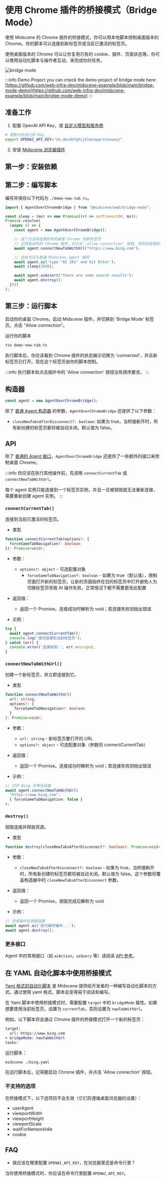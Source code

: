 # 使用 Chrome 插件的桥接模式（Bridge Mode）


使用 Midscene 的 Chrome 插件的桥接模式，你可以用本地脚本控制桌面版本的 Chrome。你的脚本可以连接到新标签页或当前已激活的标签页。

使用桌面版本的 Chrome 可以让你复用已有的 cookie、插件、页面状态等。你可以使用自动化脚本与操作者互动，来完成你的任务。

![bridge mode](/midscene-bridge-mode.jpg)

:::info Demo Project
you can check the demo project of bridge mode here: [https://github.com/web-infra-dev/midscene-example/blob/main/bridge-mode-demo](https://github.com/web-infra-dev/midscene-example/blob/main/bridge-mode-demo)
:::

## 准备工作

1. 配置 OpenAI API Key，或 [自定义模型和服务商](./model-provider)

```bash
# 更新为你自己的 Key
export OPENAI_API_KEY="sk-abcdefghijklmnopqrstuvwxyz"
```

2. 安装 [Midscene 浏览器插件](https://chromewebstore.google.com/detail/midscene/gbldofcpkknbggpkmbdaefngejllnief)

## 第一步：安装依赖

<PackageManagerTabs command="install @midscene/web tsx --save-dev" />

## 第二步：编写脚本

编写并保存以下代码为 `./demo-new-tab.ts`。

```typescript
import { AgentOverChromeBridge } from "@midscene/web/bridge-mode";

const sleep = (ms) => new Promise((r) => setTimeout(r, ms));
Promise.resolve(
  (async () => {
    const agent = new AgentOverChromeBridge();

    // 这个方法将连接到你的桌面 Chrome 的新标签页
    // 记得启动你的 Chrome 插件，并点击 'allow connection' 按钮。否则你会得到一个 timeout 错误
    await agent.connectNewTabWithUrl("https://www.bing.com");

    // 这些方法与普通 Midscene agent 相同
    await agent.ai('type "AI 101" and hit Enter');
    await sleep(3000);

    await agent.aiAssert("there are some search results");
    await agent.destroy();
  })()
);
```

## 第三步：运行脚本

启动你的桌面 Chrome。启动 Midscene 插件，并切换到 'Bridge Mode' 标签页。点击 "Allow connection"。

运行你的脚本

```bash
tsx demo-new-tab.ts
```

执行脚本后，你应该看到 Chrome 插件的状态展示切换为 'connected'，并且新标签页已打开。现在这个标签页由你的脚本控制。

:::info
执行脚本和点击插件中的 'Allow connection' 按钮没有顺序要求。
:::

## 构造器

```typescript
const agent = new AgentOverChromeBridge();
```

除了 [普通 Agent 构造器](./api) 的参数，`AgentOverChromeBridge` 还提供了以下参数：

* `closeNewTabsAfterDisconnect?: boolean`: 如果为 true，当桥接断开时，所有新创建的标签页都将被自动关闭。默认值为 false。

## API

除了 [普通的 Agent 接口](./api)，`AgentOverChromeBridge` 还提供了一些额外的接口来控制桌面 Chrome。

:::info
你应该在执行其他操作前，先调用 `connectCurrentTab` 或 `connectNewTabWithUrl`。

每个 agent 实例只能连接到一个标签页实例，并且一旦被销毁就无法重新连接，需要重新创建 agent 实例。
:::

### `connectCurrentTab()`

连接到当前已激活的标签页。

* 类型

```typescript
function connectCurrentTab(options?: { 
  forceSameTabNavigation?: boolean 
}): Promise<void>;
```

* 参数：
  * `options?: object` - 可选配置对象
    * `forceSameTabNavigation?: boolean` - 如果为 true（默认值），限制页面打开新的标签页，让新的页面始终在旧的标签页中打开避免人为切换标签页导致 AI 操作失败，正常情况下都不需要更改此配置

* 返回值：
  * 返回一个 Promise。连接成功时解析为 void；若连接失败则抛出错误

* 示例：

```typescript
try {
  await agent.connectCurrentTab();
  console.log('成功连接到当前标签页');
} catch (err) {
  console.error('连接失败:', err.message);
}
```

### `connectNewTabWithUrl()`

创建一个新标签页，并立即连接到它。

* 类型

```typescript
function connectNewTabWithUrl(
  url: string,
  options?: { 
    forceSameTabNavigation?: boolean 
  }
): Promise<void>;
```

* 参数：
  * `url: string` - 新标签页要打开的 URL
  * `options?: object` - 可选配置对象（参数同 connectCurrentTab）

* 返回值：
  * 返回一个 Promise。连接成功时解析为 void；若连接失败则抛出错误

* 示例：

```typescript
// 打开 Bing 并等待连接
await agent.connectNewTabWithUrl(
  "https://www.bing.com",
  { forceSameTabNavigation: false }
);
```

### `destroy()`

销毁连接并释放资源。

* 类型

```typescript
function destroy(closeNewTabsAfterDisconnect?: boolean): Promise<void>;
```

* 参数：
  * `closeNewTabsAfterDisconnect?: boolean` - 如果为 true，当桥接断开时，所有新创建的标签页都将被自动关闭。默认值为 false。这个参数将覆盖构造器中的 `closeNewTabsAfterDisconnect` 参数。

* 返回值：
  * 返回一个 Promise，销毁完成后解析为 void

* 示例：

```typescript
// 完成操作后销毁连接
await agent.ai('执行最终操作...');
await agent.destroy();
```

### 更多接口

Agent 中的常用接口（如 `aiAction`，`aiQuery` 等）请阅读 [API 参考](./API)。

## 在 YAML 自动化脚本中使用桥接模式

[Yaml 格式的自动化脚本](./automate-with-scripts-in-yaml) 是 Midscene 提供给开发者的一种编写自动化脚本的方式。通过使用 yaml 格式，脚本会变得易于阅读和编写。

在 Yaml 脚本中使用桥接模式时，需要配置 `target` 中的 `bridgeMode` 属性。如果想要使用当前标签页，设置为 `currentTab`，否则设置为 `newTabWithUrl`。

例如，以下脚本将会通过 Chrome 插件的桥接模式打开一个新的标签页：

```diff
target:
  url: https://www.bing.com
+ bridgeMode: newTabWithUrl
tasks:
```

运行脚本：

```bash
midscene ./bing.yaml
```

在运行脚本后，记得要启动 Chrome 插件，并点击 'Allow connection' 按钮。

### 不支持的选项

在桥接模式下，以下选项将不会生效（它们将遵循桌面浏览器的设置）：
- userAgent
- viewportWidth
- viewportHeight
- viewportScale
- waitForNetworkIdle
- cookie


## FAQ

* 我应该在哪里配置 `OPENAI_API_KEY`，在浏览器里还是命令行里？

当你使用桥接模式时，你应该在命令行里配置 `OPENAI_API_KEY`。
